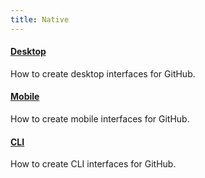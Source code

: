 ```yaml
---
title: Native
---
```


#### [Desktop](/native/desktop)
 
How to create desktop interfaces for GitHub.

#### [Mobile](/native/mobile)

How to create mobile interfaces for GitHub.

#### [CLI](/native/cli)

How to create CLI interfaces for GitHub.